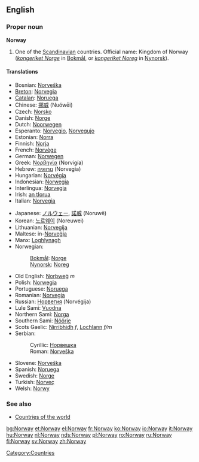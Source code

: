 ==English==
{{wikipedia}}
===Proper noun===
'''Norway'''

# One of the [[Scandinavian]] countries. Official name: Kingdom of Norway (''[[kongeriket Norge]]'' in [[Bokmål]], or ''[[kongeriket Noreg]]'' in [[Nynorsk]]).

====Translations====
{{top}}
*Bosnian: [[Norveška#Bosnian|Norveška]] {{f}}
*[[Breton]]: [[Norvegia]]
*[[Catalan]]: [[Noruega]] {{f}}
*Chinese: [[挪威]] (Nuówēi)
*Czech: [[Norsko]]
*Danish: [[Norge]]
*Dutch: [[Noorwegen]]
*Esperanto: [[Norvegio]], [[Norvegujo]]
*Estonian: [[Norra]]
*Finnish: [[Norja]]
*French: [[Norvège]] {{f}}
*German: [[Norwegen]] {{n}}
*Greek: [[Νορβηγία]] (Norvigía) {{f}}
*Hebrew: [[נורווגיה]] (Norvegia)
*Hungarian: [[Norvégia]]
*Indonesian: [[Norwegia]]
*Interlingua: [[Norvegia]]
*Irish: [[an tIorua]] {{f}}
*Italian: [[Norvegia]] {{f}}
{{mid}}
*Japanese: [[ノルウェー]], [[諾威]] (Noruwē)
*Korean: [[노르웨이]] (Noreuwei)
*Lithuanian: [[Norvegija]]
*Maltese: in-[[Norveġja]]
*Manx: [[Loghlynagh]]
*Norwegian: 
*:[[Bokmål]]: [[Norge]]
*:[[Nynorsk]]: [[Noreg]]
*Old English: [[Norþweg|Norþweġ]] ''m''
*Polish: [[Norwegia]]
*Portuguese: [[Noruega]] {{f}}
*Romanian: [[Norvegia]] {{f}}
*Russian: [[Норвегия]] (Norvégija) {{f}}
*Lule Sami: [[Vuodna]]
*Northern Sami: [[Norga]]
*Southern Sami: [[Nöörje]]
*Scots Gaelic: [[Nirribhidh]] ''f'', [[Lochlann]] ''f/m''
*Serbian:
*:Cyrillic: [[Норвешка#Serbian|Норвешка]] {{f}}
*:Roman: [[Norveška#Serbian|Norveška]] {{f}}
*Slovene: [[Norveška]] {{f}}
*Spanish: [[Noruega]] {{f}}
*Swedish: [[Norge]]
*Turkish: [[Norveç]]
*Welsh: [[Norwy]]
{{bottom}}

===See also===
*[[Countries of the world]]

[[Category:Countries]]

[[bg:Norway]]
[[et:Norway]]
[[el:Norway]]
[[fr:Norway]]
[[ko:Norway]]
[[io:Norway]]
[[it:Norway]]
[[hu:Norway]]
[[nl:Norway]]
[[nds:Norway]]
[[pl:Norway]]
[[ro:Norway]]
[[ru:Norway]]
[[fi:Norway]]
[[sv:Norway]]
[[zh:Norway]]
